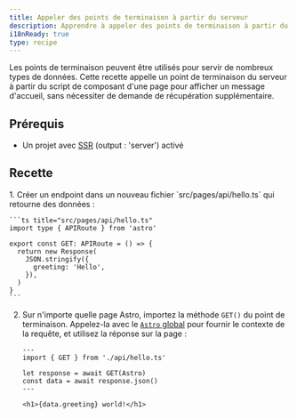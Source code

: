 ```yaml
---
title: Appeler des points de terminaison à partir du serveur
description: Apprendre à appeler des points de terminaison à partir du serveur dans Astro.
i18nReady: true
type: recipe
---
```


Les points de terminaison peuvent être utilisés pour servir de nombreux types de données. Cette recette appelle un point de terminaison du serveur à partir du script de composant d'une page pour afficher un message d'accueil, sans nécessiter de demande de récupération supplémentaire.

## Prérequis

- Un projet avec [SSR](/fr/guides/on-demand-rendering/) (output : 'server') activé

## Recette

<Steps>
1. Créer un endpoint dans un nouveau fichier `src/pages/api/hello.ts` qui retourne des données :

    ```ts title="src/pages/api/hello.ts"
    import type { APIRoute } from 'astro'

    export const GET: APIRoute = () => {
      return new Response(
        JSON.stringify({
          greeting: 'Hello',
        }),
      )
    }
    ```

2. Sur n'importe quelle page Astro, importez la méthode `GET()` du point de terminaison. Appelez-la avec le [`Astro` global](/fr/reference/api-reference/#astro-global) pour fournir le contexte de la requête, et utilisez la réponse sur la page :

    ```astro title="src/pages/index.astro"
    ---
    import { GET } from './api/hello.ts'

    let response = await GET(Astro)
    const data = await response.json()
    ---

    <h1>{data.greeting} world!</h1>
    ```
</Steps>
